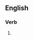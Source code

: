 ==English==

===Verb===
{{head|en|present participle}}

# {{present participle of|deliquesce|lang=en|nocat=1}}